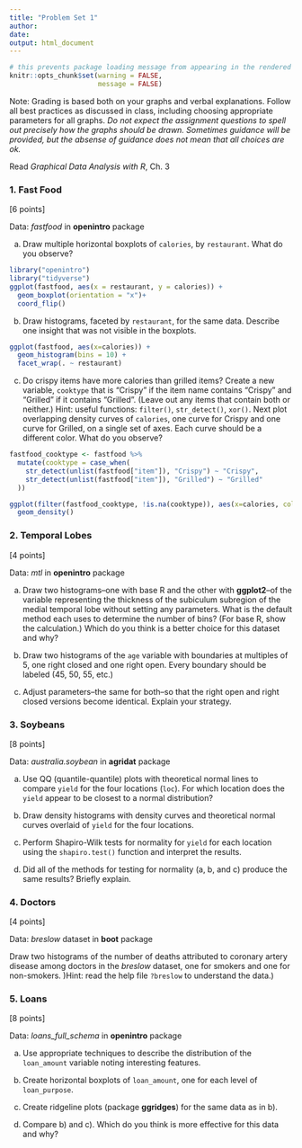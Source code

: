 ```yaml
---
title: "Problem Set 1"
author: 
date: 
output: html_document
---
```


```r
# this prevents package loading message from appearing in the rendered version of your problem set
knitr::opts_chunk$set(warning = FALSE,
                      message = FALSE)
```

Note: Grading is based both on your graphs and verbal explanations. Follow all best practices as discussed in class, including choosing appropriate parameters for all graphs. *Do not expect the assignment questions to spell out precisely how the graphs should be drawn. Sometimes guidance will be provided, but the absense of guidance does not mean that all choices are ok.*

Read *Graphical Data Analysis with R*, Ch. 3

### 1. Fast Food

[6 points]

Data: *fastfood* in **openintro** package

a)  Draw multiple horizontal boxplots of `calories`, by `restaurant`. What do you observe?

```r

library("openintro")
library("tidyverse")
ggplot(fastfood, aes(x = restaurant, y = calories)) + 
  geom_boxplot(orientation = "x")+
  coord_flip()

```

b)  Draw histograms, faceted by `restaurant`, for the same data. Describe one insight that was not visible in the boxplots.

```r

ggplot(fastfood, aes(x=calories)) +
  geom_histogram(bins = 10) +
  facet_wrap(. ~ restaurant)

```



c) Do crispy items have more calories than grilled items? Create a new variable, `cooktype` that is "Crispy" if the item name contains "Crispy" and "Grilled" if it contains "Grilled". (Leave out any items that contain both or neither.) Hint: useful functions: `filter()`, `str_detect()`, `xor()`. Next plot overlapping density curves of `calories`, one curve for Crispy and one curve for Grilled, on a single set of axes. Each curve should be a different color. What do you observe?

```r

fastfood_cooktype <- fastfood %>%
  mutate(cooktype = case_when(
    str_detect(unlist(fastfood["item"]), "Crispy") ~ "Crispy",
    str_detect(unlist(fastfood["item"]), "Grilled") ~ "Grilled"
  ))

ggplot(filter(fastfood_cooktype, !is.na(cooktype)), aes(x=calories, colour=cooktype)) +
  geom_density()

```

### 2. Temporal Lobes

[4 points]

Data: *mtl* in **openintro** package

a)  Draw two histograms--one with base R and the other with **ggplot2**--of the variable representing the thickness of the subiculum subregion of the medial temporal lobe without setting any parameters. What is the default method each uses to determine the number of bins? (For base R, show the calculation.) Which do you think is a better choice for this dataset and why?

b) Draw two histograms of the `age` variable with boundaries at multiples of 5, one right closed and one right open. Every boundary should be labeled (45, 50, 55, etc.)

c)  Adjust parameters--the same for both--so that the right open and right closed versions become identical. Explain your strategy. 


### 3. Soybeans

[8 points]

Data: *australia.soybean* in **agridat** package

a)  Use QQ (quantile-quantile) plots with theoretical normal lines to compare `yield` for the four locations (`loc`). For which location does the `yield` appear to be closest to a normal distribution?


b)  Draw density histograms with density curves and theoretical normal curves overlaid of `yield` for the four locations.

c)  Perform Shapiro-Wilk tests for normality for `yield` for each location using the `shapiro.test()` function and interpret the results.


d)  Did all of the methods for testing for normality (a, b, and c) produce the same results? Briefly explain.


### 4. Doctors

[4 points]

Data: *breslow* dataset in **boot** package

Draw two histograms of the number of deaths attributed to coronary artery disease among doctors in the *breslow* dataset, one for smokers and one for non-smokers. )Hint: read the help file `?breslow` to understand the data.)

### 5. Loans

[8 points]

Data: *loans_full_schema* in **openintro** package

a) Use appropriate techniques to describe the distribution of the `loan_amount` variable noting interesting features.

b) Create horizontal boxplots of `loan_amount`, one for each level of `loan_purpose`.

c) Create ridgeline plots (package **ggridges**) for the same data as in b).

d)  Compare b) and c). Which do you think is more effective for this data and why?
